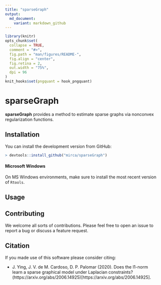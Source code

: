 ```yaml
---
title: "sparseGraph"
output:
  md_document:
    variant: markdown_github
---
```


<!-- README.md is generated from README.Rmd. Please edit that file -->

```r
library(knitr)
opts_chunk$set(
  collapse = TRUE,
  comment = "#>",
  fig.path = "man/figures/README-",
  fig.align = "center",
  fig.retina = 2,
  out.width = "75%",
  dpi = 96
)
knit_hooks$set(pngquant = hook_pngquant)
```

# sparseGraph

**sparseGraph** provides a method to estimate sparse graphs via nonconvex
regularization functions.

## Installation

You can install the development version from GitHub:
```r
> devtools::install_github("mirca/sparseGraph")
```

#### Microsoft Windows
On MS Windows environments, make sure to install the most recent version of ``Rtools``.

## Usage

## Contributing
We welcome all sorts of contributions. Please feel free to open an issue
to report a bug or discuss a feature request.

## Citation
If you made use of this software please consider citing:

- J. Ying, J. V. de M. Cardoso, D. P. Palomar (2020). Does the l1-norm learn a
  sparse graphical model under Laplacian constraints? (https://arxiv.org/abs/2006.14925)[https://arxiv.org/abs/2006.14925].
